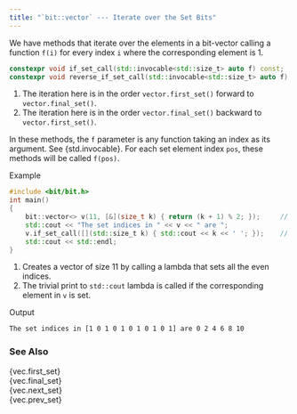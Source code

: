 ```yaml
---
title: "`bit::vector` --- Iterate over the Set Bits"
---
```


We have methods that iterate over the elements in a bit-vector calling a function `f(i)` for every index `i` where the corresponding element is 1.

```cpp
constexpr void if_set_call(std::invocable<std::size_t> auto f) const;           // <1>
constexpr void reverse_if_set_call(std::invocable<std::size_t> auto f) const;   // <2>
```
1. The iteration here is in the order `vector.first_set()` forward to `vector.final_set()`.
2. The iteration here is in the order `vector.final_set()` backward to `vector.first_set()`.

In these methods, the `f` parameter is any function taking an index as its argument.
See {std.invocable}.
For each set element index `pos`, these methods will be called `f(pos)`.

[Example]{.bt}
```cpp
#include <bit/bit.h>
int main()
{
    bit::vector<> v(11, [&](size_t k) { return (k + 1) % 2; });     // <1>
    std::cout << "The set indices in " << v << " are ";
    v.if_set_call([](std::size_t k) { std::cout << k << ' '; });    // <2>
    std::cout << std::endl;
}
```
1. Creates a vector of size 11 by calling a lambda that sets all the even indices.
2. The trivial print to `std::cout` lambda is called if the corresponding element in `v` is set.

[Output]{.bt}
```bash
The set indices in [1 0 1 0 1 0 1 0 1 0 1] are 0 2 4 6 8 10
```

### See Also
{vec.first_set} \
{vec.final_set} \
{vec.next_set}  \
{vec.prev_set}

